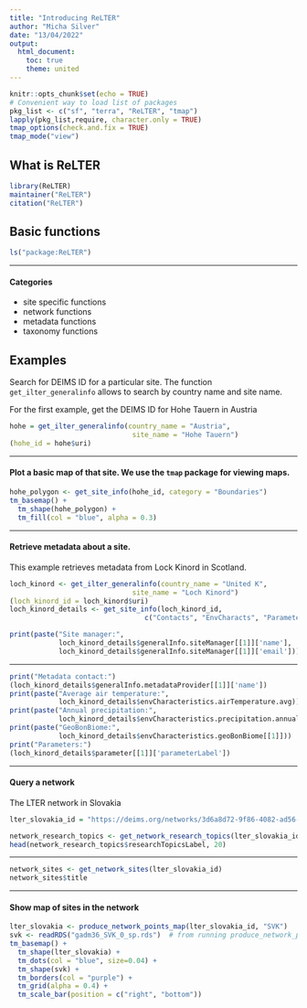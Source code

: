 ```yaml
---
title: "Introducing ReLTER"
author: "Micha Silver"
date: "13/04/2022"
output:
  html_document:
    toc: true
    theme: united
---
```


<!-- [Back to TOC](index.html) -->

```r
knitr::opts_chunk$set(echo = TRUE)
# Convenient way to load list of packages
pkg_list <- c("sf", "terra", "ReLTER", "tmap")
lapply(pkg_list,require, character.only = TRUE)
tmap_options(check.and.fix = TRUE)
tmap_mode("view")
```

## What is ReLTER

```r
library(ReLTER)
maintainer("ReLTER")
citation("ReLTER")
```

## Basic functions

```r
ls("package:ReLTER")
```

----

#### Categories

  - site specific functions
  - network functions
  - metadata functions
  - taxonomy functions
 
## Examples

Search for DEIMS ID for a particular site. The function `get_ilter_generalinfo` allows to search by country name and site name.

For the first example, get the DEIMS ID for Hohe Tauern in Austria
```r
hohe = get_ilter_generalinfo(country_name = "Austria",
                              site_name = "Hohe Tauern")
(hohe_id = hohe$uri)
```

----

#### Plot a basic map of that site. We use the `tmap` package for viewing maps.

```r
hohe_polygon <- get_site_info(hohe_id, category = "Boundaries")
tm_basemap() + 
  tm_shape(hohe_polygon) +
  tm_fill(col = "blue", alpha = 0.3)
```
---- 

#### Retrieve metadata about a site. 

This example retrieves metadata from Lock Kinord in Scotland.

```r
loch_kinord <- get_ilter_generalinfo(country_name = "United K",
                              site_name = "Loch Kinord")
(loch_kinord_id = loch_kinord$uri)
loch_kinord_details <- get_site_info(loch_kinord_id,
                                 c("Contacts", "EnvCharacts", "Parameters"))

print(paste("Site manager:",
            loch_kinord_details$generalInfo.siteManager[[1]]['name'],
            loch_kinord_details$generalInfo.siteManager[[1]]['email']))
```

----

```r
print("Metadata contact:")
(loch_kinord_details$generalInfo.metadataProvider[[1]]['name'])
print(paste("Average air temperature:",
            loch_kinord_details$envCharacteristics.airTemperature.avg))
print(paste("Annual precipitation:",
            loch_kinord_details$envCharacteristics.precipitation.annual))
print(paste("GeoBonBiome:",
            loch_kinord_details$envCharacteristics.geoBonBiome[[1]]))
print("Parameters:")
(loch_kinord_details$parameter[[1]]['parameterLabel'])
```

----

#### Query a network

The LTER network in Slovakia

```r
lter_slovakia_id = "https://deims.org/networks/3d6a8d72-9f86-4082-ad56-a361b4cdc8a0"

network_research_topics <- get_network_research_topics(lter_slovakia_id)
head(network_research_topics$researchTopicsLabel, 20)
```

----

```r
network_sites <- get_network_sites(lter_slovakia_id)
network_sites$title
```

----

#### Show map of sites in the network

```r
lter_slovakia <- produce_network_points_map(lter_slovakia_id, "SVK")
svk <- readRDS("gadm36_SVK_0_sp.rds")  # from running produce_network_points_map()
tm_basemap() + 
  tm_shape(lter_slovakia) + 
  tm_dots(col = "blue", size=0.04) +
  tm_shape(svk) + 
  tm_borders(col = "purple") +
  tm_grid(alpha = 0.4) +
  tm_scale_bar(position = c("right", "bottom"))
```

<!-- [Back to TOC](index.html) -->
